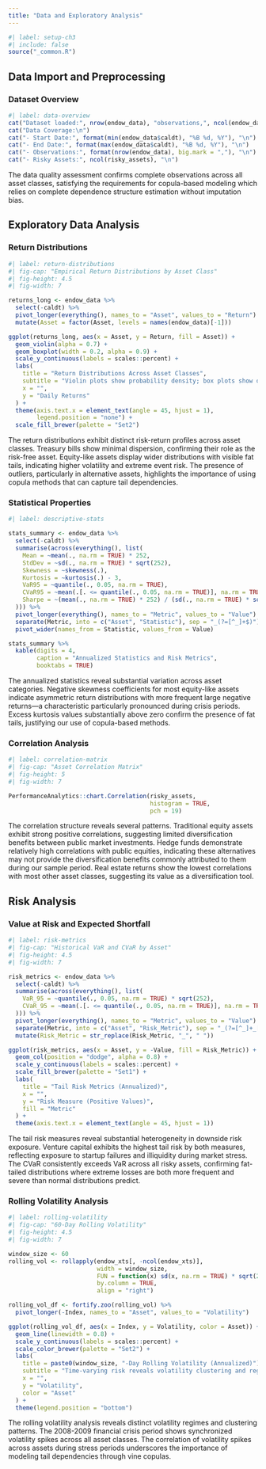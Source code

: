 ```yaml
---
title: "Data and Exploratory Analysis"
---
```


```r
#| label: setup-ch3
#| include: false
source("_common.R")
```

## Data Import and Preprocessing

### Dataset Overview

```r
#| label: data-overview
cat("Dataset loaded:", nrow(endow_data), "observations,", ncol(endow_data), "variables\n")
cat("Data Coverage:\n")
cat("- Start Date:", format(min(endow_data$caldt), "%B %d, %Y"), "\n")
cat("- End Date:", format(max(endow_data$caldt), "%B %d, %Y"), "\n")
cat("- Observations:", format(nrow(endow_data), big.mark = ","), "\n")
cat("- Risky Assets:", ncol(risky_assets), "\n")
```

The data quality assessment confirms complete observations across all asset classes, satisfying the requirements for copula-based modeling which relies on complete dependence structure estimation without imputation bias.

## Exploratory Data Analysis

### Return Distributions

```r
#| label: return-distributions
#| fig-cap: "Empirical Return Distributions by Asset Class"
#| fig-height: 4.5
#| fig-width: 7

returns_long <- endow_data %>%
  select(-caldt) %>%
  pivot_longer(everything(), names_to = "Asset", values_to = "Return") %>%
  mutate(Asset = factor(Asset, levels = names(endow_data)[-1]))

ggplot(returns_long, aes(x = Asset, y = Return, fill = Asset)) +
  geom_violin(alpha = 0.7) +
  geom_boxplot(width = 0.2, alpha = 0.9) +
  scale_y_continuous(labels = scales::percent) +
  labs(
    title = "Return Distributions Across Asset Classes",
    subtitle = "Violin plots show probability density; box plots show quartiles and outliers",
    x = "",
    y = "Daily Returns"
  ) +
  theme(axis.text.x = element_text(angle = 45, hjust = 1),
        legend.position = "none") +
  scale_fill_brewer(palette = "Set2")
```

The return distributions exhibit distinct risk-return profiles across asset classes. Treasury bills show minimal dispersion, confirming their role as the risk-free asset. Equity-like assets display wider distributions with visible fat tails, indicating higher volatility and extreme event risk. The presence of outliers, particularly in alternative assets, highlights the importance of using copula methods that can capture tail dependencies.

### Statistical Properties

```r
#| label: descriptive-stats

stats_summary <- endow_data %>%
  select(-caldt) %>%
  summarise(across(everything(), list(
    Mean = ~mean(., na.rm = TRUE) * 252,
    StdDev = ~sd(., na.rm = TRUE) * sqrt(252),
    Skewness = ~skewness(.),
    Kurtosis = ~kurtosis(.) - 3,
    VaR95 = ~quantile(., 0.05, na.rm = TRUE),
    CVaR95 = ~mean(.[. <= quantile(., 0.05, na.rm = TRUE)], na.rm = TRUE),
    Sharpe = ~(mean(., na.rm = TRUE) * 252) / (sd(., na.rm = TRUE) * sqrt(252))
  ))) %>%
  pivot_longer(everything(), names_to = "Metric", values_to = "Value") %>%
  separate(Metric, into = c("Asset", "Statistic"), sep = "_(?=[^_]+$)") %>%
  pivot_wider(names_from = Statistic, values_from = Value)

stats_summary %>%
  kable(digits = 4, 
        caption = "Annualized Statistics and Risk Metrics",
        booktabs = TRUE)
```

The annualized statistics reveal substantial variation across asset categories. Negative skewness coefficients for most equity-like assets indicate asymmetric return distributions with more frequent large negative returns—a characteristic particularly pronounced during crisis periods. Excess kurtosis values substantially above zero confirm the presence of fat tails, justifying our use of copula-based methods.

### Correlation Analysis

```r
#| label: correlation-matrix
#| fig-cap: "Asset Correlation Matrix"
#| fig-height: 5
#| fig-width: 7

PerformanceAnalytics::chart.Correlation(risky_assets, 
                                        histogram = TRUE, 
                                        pch = 19)
```

The correlation structure reveals several patterns. Traditional equity assets exhibit strong positive correlations, suggesting limited diversification benefits between public market investments. Hedge funds demonstrate relatively high correlations with public equities, indicating these alternatives may not provide the diversification benefits commonly attributed to them during our sample period. Real estate returns show the lowest correlations with most other asset classes, suggesting its value as a diversification tool.

## Risk Analysis

### Value at Risk and Expected Shortfall

```r
#| label: risk-metrics
#| fig-cap: "Historical VaR and CVaR by Asset"
#| fig-height: 4.5
#| fig-width: 7

risk_metrics <- endow_data %>%
  select(-caldt) %>%
  summarise(across(everything(), list(
    VaR_95 = ~quantile(., 0.05, na.rm = TRUE) * sqrt(252),
    CVaR_95 = ~mean(.[. <= quantile(., 0.05, na.rm = TRUE)], na.rm = TRUE) * sqrt(252)
  ))) %>%
  pivot_longer(everything(), names_to = "Metric", values_to = "Value") %>%
  separate(Metric, into = c("Asset", "Risk_Metric"), sep = "_(?=[^_]+_[^_]+$)") %>%
  mutate(Risk_Metric = str_replace(Risk_Metric, "_", " "))

ggplot(risk_metrics, aes(x = Asset, y = -Value, fill = Risk_Metric)) +
  geom_col(position = "dodge", alpha = 0.8) +
  scale_y_continuous(labels = scales::percent) +
  scale_fill_brewer(palette = "Set1") +
  labs(
    title = "Tail Risk Metrics (Annualized)",
    x = "",
    y = "Risk Measure (Positive Values)",
    fill = "Metric"
  ) +
  theme(axis.text.x = element_text(angle = 45, hjust = 1))
```

The tail risk measures reveal substantial heterogeneity in downside risk exposure. Venture capital exhibits the highest tail risk by both measures, reflecting exposure to startup failures and illiquidity during market stress. The CVaR consistently exceeds VaR across all risky assets, confirming fat-tailed distributions where extreme losses are both more frequent and severe than normal distributions predict.

### Rolling Volatility Analysis

```r
#| label: rolling-volatility
#| fig-cap: "60-Day Rolling Volatility"
#| fig-height: 4.5
#| fig-width: 7

window_size <- 60
rolling_vol <- rollapply(endow_xts[, -ncol(endow_xts)], 
                         width = window_size,
                         FUN = function(x) sd(x, na.rm = TRUE) * sqrt(252),
                         by.column = TRUE,
                         align = "right")

rolling_vol_df <- fortify.zoo(rolling_vol) %>%
  pivot_longer(-Index, names_to = "Asset", values_to = "Volatility")

ggplot(rolling_vol_df, aes(x = Index, y = Volatility, color = Asset)) +
  geom_line(linewidth = 0.8) +
  scale_y_continuous(labels = scales::percent) +
  scale_color_brewer(palette = "Set2") +
  labs(
    title = paste0(window_size, "-Day Rolling Volatility (Annualized)"),
    subtitle = "Time-varying risk reveals volatility clustering and regime changes",
    x = "",
    y = "Volatility",
    color = "Asset"
  ) +
  theme(legend.position = "bottom")
```

The rolling volatility analysis reveals distinct volatility regimes and clustering patterns. The 2008-2009 financial crisis period shows synchronized volatility spikes across all asset classes. The correlation of volatility spikes across assets during stress periods underscores the importance of modeling tail dependencies through vine copulas.